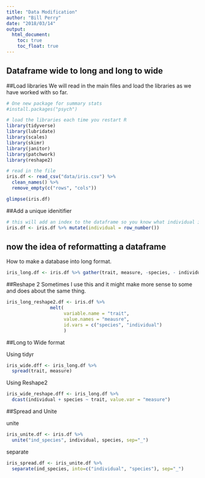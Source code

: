 ```yaml
---
title: "Data Modification"
author: "Bill Perry"
date: "2018/03/14"
output:
  html_document:
    toc: true
    toc_float: true
---
```

## Dataframe wide to long and long to wide 


##Load libraries
We will read in the main files and load the libraries as we have worked with so far.   

```r
# One new package for summary stats
#install.packages("psych")

# load the libraries each time you restart R
library(tidyverse)
library(lubridate)
library(scales)
library(skimr)
library(janitor)
library(patchwork)
library(reshape2)

# read in the file
iris.df <- read_csv("data/iris.csv") %>%
  clean_names() %>%
  remove_empty(c("rows", "cols")) 

glimpse(iris.df)
```

##Add a unique idenitifier
```r
# this will add an index to the dataframe so you know what individual is which
iris.df <- iris.df %>% mutate(individual = row_number())
```

## now the idea of reformatting a dataframe    

How to make a database into long format.     

```r

iris_long.df <- iris.df %>% gather(trait, measure, -species, - individual)

```

##Reshape 2
Sometimes I use this and it might make more sense to some and does about the same thing.
```r
iris_long_reshape2.df <- iris.df %>%
                melt(
                     variable.name = "trait",
                     value.names = "meausre",
                     id.vars = c("species", "individual")
                     )
```


##Long to Wide format    


Using tidyr
```r
iris_wide.dff <- iris_long.df %>% 
  spread(trait, measure)
```


Using Reshape2
```r
iris_wide_reshape.dff <- iris_long.df %>% 
  dcast(individual + species ~ trait, value.var = "measure")
```


##Spread and Unite

unite
```r
iris_unite.df <- iris.df %>% 
  unite("ind_species", individual, species, sep="_")
```

separate
```r
iris_spread.df <- iris_unite.df %>% 
  separate(ind_species, into=c("individual", "species"), sep="_")
```



   
   

<!-- Global Site Tag (gtag.js) - Google Analytics -->
<script async src="https://www.googletagmanager.com/gtag/js?id=UA-88373117-4"></script>
<script>
  window.dataLayer = window.dataLayer || [];
  function gtag(){dataLayer.push(arguments)};
  gtag('js', new Date());

  gtag('config', 'UA-88373117-4');
</script>
